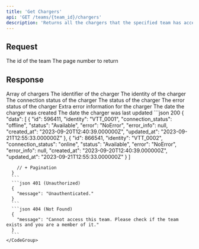```yaml
---
title: 'Get Chargers'
api: 'GET /teams/{team_id}/chargers'
description: 'Returns all the chargers that the specified team has access to'
---
```

## Request
<Tabs>
  <Tab title="Path">
    <ParamField path="team_id" type="integer" required>
      The id of the team
    </ParamField>
  </Tab>
  <Tab title="Query">
    <ParamField query="page" type="integer">
      The page number to return
    </ParamField>
  </Tab>
</Tabs>

## Response
<Tabs>
  <Tab title="Data">
    <ResponseField name="data" type="Charger[]">
      Array of chargers
      <Expandable title="Charger">
        <ResponseField name="id" type="integer">
          The identifier of the charger
        </ResponseField>
        <ResponseField name="identity" type="string">
          The identity of the charger
        </ResponseField>
        <ResponseField name="connection_status" type="ConnectionStatus">
          The connection status of the charger
          <Snippet file="types/Charger/ConnectionStatus.mdx" />
        </ResponseField>
        <ResponseField name="status" type="?Status">
          The status of the charger
          <Snippet file="types/Charger/Status.mdx" />
        </ResponseField>
        <ResponseField name="error" type="?Error">
          The error status of the charger
          <Snippet file="types/Charger/Error.mdx" />
        </ResponseField>
        <ResponseField name="error_info" type="?string">
          Extra error information for the charger
        </ResponseField>
        <ResponseField name="created_at" type="string">
          The date the charger was created
        </ResponseField>
        <ResponseField name="updated_at" type="string">
          The date the charger was last updated
        </ResponseField>
      </Expandable>
    </ResponseField>
  </Tab>
  <Tab title="Example">
    <CodeGroup>
      ```json 200
      {
        "data": [
            {
                "id": 596411,
                "identity": "VTT_0001",
                "connection_status": "offline",
                "status": "Available",
                "error": "NoError",
                "error_info": null,
                "created_at": "2023-09-20T12:40:39.000000Z",
                "updated_at": "2023-09-21T12:55:33.000000Z"
            },
            {
                "id": 866541,
                "identity": "VTT_0002",
                "connection_status": "online",
                "status": "Available",
                "error": "NoError",
                "error_info": null,
                "created_at": "2023-09-20T12:40:39.000000Z",
                "updated_at": "2023-09-21T12:55:33.000000Z"
            }
        ]

        // + Pagination
      } 
      ```
      ```json 401 (Unauthorized)
      {
        "message": "Unauthenticated."
      }
      ```
      ```json 404 (Not Found)
      {
        "message": "Cannot access this team. Please check if the team exists and you are a member of it."
      }
      ```
    </CodeGroup>
  </Tab>
</Tabs>